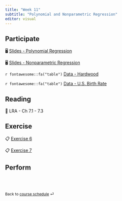 ```yaml
---
title: "Week 11"
subtitle: "Polynomial and Nonparametric Regression"
editor: visual
---
```


::: callout-important
:::

## Participate

🖥️ [Slides - Polynomial Regression](slides/11-poly-reg.html)

🖥️ [Slides - Nonparametric Regression](slides/12-nonpara-reg.html)

`r fontawesome::fa("table")` [Data - Hardwood](/slides/data/data-ex-7-1.csv)

`r fontawesome::fa("table")` [Data - U.S. Birth Rate](/slides/data/birthrates.rda)

## Reading

📖 LRA - Ch 7.1 - 7.3

## Exercise

📋 [Exercise 6](/exercise/ex-6-poly.html)

📋 [Exercise 7](/exercise/ex-7-nonpar.html)

## Perform

<br><br>

::: {style="font-size: 0.875em;"}
Back to [course schedule](/ "Course schedule") ⏎
:::
